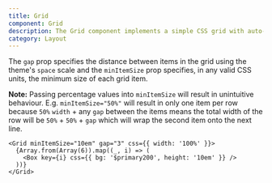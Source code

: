 ```yaml
---
title: Grid
component: Grid
description: The Grid component implements a simple CSS grid with auto-fit columns
category: Layout
---
```


The `gap` prop specifies the distance between items in the grid using the theme's `space` scale and the `minItemSize` prop specifies, in any valid CSS units, the minimum size of each grid item.

**Note:** Passing percentage values into `minItemSize` will result in unintuitive behaviour. E.g. `minItemSize="50%"` will result in only one item per row because `50%` `width` + any `gap` between the items means the total width of the row will be `50%` + `50%` + `gap` which will wrap the second item onto the next line.

```tsx live
<Grid minItemSize="10em" gap="3" css={{ width: '100%' }}>
  {Array.from(Array(6)).map((_, i) => (
    <Box key={i} css={{ bg: '$primary200', height: '10em' }} />
  ))}
</Grid>
```
